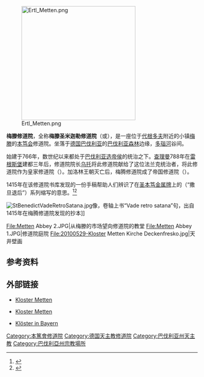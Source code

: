[[File:Ertl_Metten.png|300px]]

'''梅滕修道院'''，全称'''梅滕圣米迦勒修道院'''（{{lang-de|'''Abtei Metten'''}}或{{lang|de|'''Kloster Metten'''}}），是一座位于[[代根多夫|代根多夫]]附近的小镇[[梅滕|梅滕]]的[[本笃会|本笃会]]修道院。坐落于[[德国|德国]][[巴伐利亚|巴伐利亚]]的[[巴伐利亚森林|巴伐利亚森林]]边缘，[[多瑙河|多瑙河]]谷间。

始建于766年，数世纪以来都处于[[巴伐利亚统治者列表|巴伐利亚选帝侯]]的统治之下。[[查理曼|查理曼]]788年在[[雷根斯堡|雷根斯堡]]建都三年后，修道院院长[[乌托|乌托]]将此修道院献给了这位法兰克统治者，将此修道院作为皇家修道院（{{lang|en|Royal Abbey}}）。加洛林王朝灭亡后，梅腾修道院成了帝国修道院（{{lang|en|Imperial Abbey}}）。

1415年在该修道院书库发现的一份手稿帮助人们辨识了在[[圣本笃金属牌|圣本笃金属牌]]上的{{link-en|Vade Retro Satana}}（“撒旦退后”）系列缩写的意思。<ref>{{cite web |url=http://www.osb.org/gen/patterson/02origin.html |title=? |author= |date= |work= |publisher=[[本笃会|Order of St. Benedict]] |accessdate=4 August 2010 |archive-date=2015-09-24 |archive-url=https://web.archive.org/web/20150924062013/http://www.osb.org/gen/patterson/02origin.html |dead-url=no }}</ref><ref>{{cite web |url=http://www.newadvent.org/cathen/13338a.htm |title=? |author= |date= |work= |publisher=[[天主教百科|Catholic encyclopedia]] |accessdate=4 August 2010 |archive-date=2015-02-27 |archive-url=https://web.archive.org/web/20150227054251/http://www.newadvent.org/cathen/13338a.htm |dead-url=no }}</ref>

[[File:StBenedictVadeRetroSatana.jpg|thumb]]像，卷轴上书“Vade retro satana”句，出自1415年在梅腾修道院发现的抄本]]

<gallery>
File:Metten Abbey 2.JPG|从梅滕的市场望向修道院的教堂
File:Metten Abbey 1.JPG|修道院庭院
File:20100529-Kloster Metten Kirche Deckenfresko.jpg|天井壁画
</gallery>

==参考资料==
{{Reflist}}

{{coord|48|51|19|N|12|55|04|E|region:DE-BY_type:landmark_source:dewiki|display=title}}

==外部链接==
*{{de icon}} [http://www.kloster-metten.de/ Kloster Metten]
*{{en icon}} [https://web.archive.org/web/20071015204026/http://www.kloster-metten.de/hauptk_e.htm Kloster Metten]
*{{de icon}} [http://www.datenmatrix.de/projekte/hdbg/kloster/html-data/geschichte_ks0223.php  Klöster in Bayern] {{Wayback|url=http://www.datenmatrix.de/projekte/hdbg/kloster/html-data/geschichte_ks0223.php |date=20081008100643 }}

{{Authority control}}

[[Category:本篤會修道院|Category:本篤會修道院]]
[[Category:德国天主教修道院|Category:德国天主教修道院]]
[[Category:巴伐利亚州天主教|Category:巴伐利亚州天主教]]
[[Category:巴伐利亞州宗教場所|Category:巴伐利亞州宗教場所]]